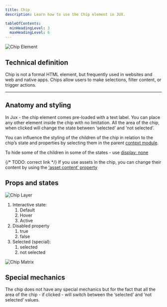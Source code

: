 ```yaml
---
title: Chip
description: Learn how to use the Chip element in JUX.

tableOfContents:
  minHeadingLevel: 3
  maxHeadingLevel: 6
---
```




<CaptionImage caption='Chip thumbnail placed in the elements panel in Jux UI. Click or drag to the canvas to create a local component.'>
  <Image src={chipElm} alt="Chip Element" />
</CaptionImage>

## Technical definition

Chip is not a formal HTML element, but frequently used in websites and web and native apps. Chips allow users to make selections, filter content, or trigger actions.

---

## Anatomy and styling

In Jux - the chip element comes pre-loaded with a text label. You can place any other element inside the chip with no limitation. All the area of the chip, when clicked will change the state between ‘selected’ and ‘not selected’.

You can influence the styling of the children of the chip in relation to the chip’s state and properties by selecting them in the parent [context module](/dynamic-design-panel/props-and-variants).

To hide some of the children in some of the states - use [display: none](/designers/dynamic-design-panel/layout)

{/* TODO: correct link */}
If you use assets in the chip, you can change their content by using the [‘asset content’ property](/#)

## Props and states

<Image src={chipLayer} alt="Chip Layer" />

1. Interactive state:
    1. Default
    2. Hover
    3. Active
2. Disabled property
    1. true
    2. false
3. Selected (special):
    1. selected
    2. not selected

<Image src={chipMatrix} alt="Chip Matrix" />

## Special mechanics

The chip does not have any special mechanics but for the fact that all the area of the chip - if clicked - will switch between the ‘selected’ and ‘not selected’ values.